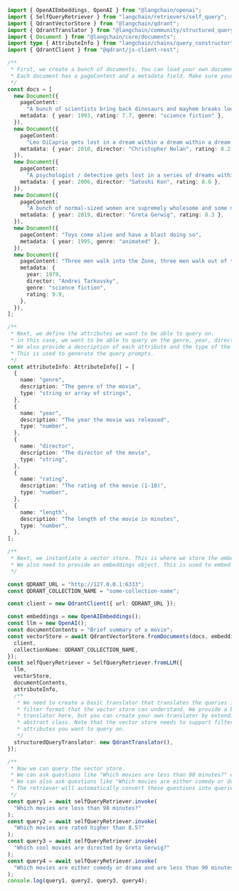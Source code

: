 ```typescript
import { OpenAIEmbeddings, OpenAI } from "@langchain/openai";
import { SelfQueryRetriever } from "langchain/retrievers/self_query";
import { QdrantVectorStore } from "@langchain/qdrant";
import { QdrantTranslator } from "@langchain/community/structured_query/qdrant";
import { Document } from "@langchain/core/documents";
import type { AttributeInfo } from "langchain/chains/query_constructor";
import { QdrantClient } from "@qdrant/js-client-rest";

/**
 * First, we create a bunch of documents. You can load your own documents here instead.
 * Each document has a pageContent and a metadata field. Make sure your metadata matches the AttributeInfo below.
 */
const docs = [
  new Document({
    pageContent:
      "A bunch of scientists bring back dinosaurs and mayhem breaks loose",
    metadata: { year: 1993, rating: 7.7, genre: "science fiction" },
  }),
  new Document({
    pageContent:
      "Leo DiCaprio gets lost in a dream within a dream within a dream within a ...",
    metadata: { year: 2010, director: "Christopher Nolan", rating: 8.2 },
  }),
  new Document({
    pageContent:
      "A psychologist / detective gets lost in a series of dreams within dreams within dreams and Inception reused the idea",
    metadata: { year: 2006, director: "Satoshi Kon", rating: 8.6 },
  }),
  new Document({
    pageContent:
      "A bunch of normal-sized women are supremely wholesome and some men pine after them",
    metadata: { year: 2019, director: "Greta Gerwig", rating: 8.3 },
  }),
  new Document({
    pageContent: "Toys come alive and have a blast doing so",
    metadata: { year: 1995, genre: "animated" },
  }),
  new Document({
    pageContent: "Three men walk into the Zone, three men walk out of the Zone",
    metadata: {
      year: 1979,
      director: "Andrei Tarkovsky",
      genre: "science fiction",
      rating: 9.9,
    },
  }),
];

/**
 * Next, we define the attributes we want to be able to query on.
 * in this case, we want to be able to query on the genre, year, director, rating, and length of the movie.
 * We also provide a description of each attribute and the type of the attribute.
 * This is used to generate the query prompts.
 */
const attributeInfo: AttributeInfo[] = [
  {
    name: "genre",
    description: "The genre of the movie",
    type: "string or array of strings",
  },
  {
    name: "year",
    description: "The year the movie was released",
    type: "number",
  },
  {
    name: "director",
    description: "The director of the movie",
    type: "string",
  },
  {
    name: "rating",
    description: "The rating of the movie (1-10)",
    type: "number",
  },
  {
    name: "length",
    description: "The length of the movie in minutes",
    type: "number",
  },
];

/**
 * Next, we instantiate a vector store. This is where we store the embeddings of the documents.
 * We also need to provide an embeddings object. This is used to embed the documents.
 */

const QDRANT_URL = "http://127.0.0.1:6333";
const QDRANT_COLLECTION_NAME = "some-collection-name";

const client = new QdrantClient({ url: QDRANT_URL });

const embeddings = new OpenAIEmbeddings();
const llm = new OpenAI();
const documentContents = "Brief summary of a movie";
const vectorStore = await QdrantVectorStore.fromDocuments(docs, embeddings, {
  client,
  collectionName: QDRANT_COLLECTION_NAME,
});
const selfQueryRetriever = SelfQueryRetriever.fromLLM({
  llm,
  vectorStore,
  documentContents,
  attributeInfo,
  /**
   * We need to create a basic translator that translates the queries into a
   * filter format that the vector store can understand. We provide a basic translator
   * translator here, but you can create your own translator by extending BaseTranslator
   * abstract class. Note that the vector store needs to support filtering on the metadata
   * attributes you want to query on.
   */
  structuredQueryTranslator: new QdrantTranslator(),
});

/**
 * Now we can query the vector store.
 * We can ask questions like "Which movies are less than 90 minutes?" or "Which movies are rated higher than 8.5?".
 * We can also ask questions like "Which movies are either comedy or drama and are less than 90 minutes?".
 * The retriever will automatically convert these questions into queries that can be used to retrieve documents.
 */
const query1 = await selfQueryRetriever.invoke(
  "Which movies are less than 90 minutes?"
);
const query2 = await selfQueryRetriever.invoke(
  "Which movies are rated higher than 8.5?"
);
const query3 = await selfQueryRetriever.invoke(
  "Which cool movies are directed by Greta Gerwig?"
);
const query4 = await selfQueryRetriever.invoke(
  "Which movies are either comedy or drama and are less than 90 minutes?"
);
console.log(query1, query2, query3, query4);
```